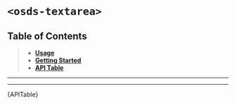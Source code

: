 

<Meta title="UI Components/TextArea [atom]/Web Component" />

# `<osds-textarea>`

## Table of Contents
> - **[Usage](#usage)**
> - **[Getting Started](#getting-started)**
> - **[API Table](#api-table)**

<hr/>
<Usage />
<hr/>
<div id="api-table"><Description>{APITable}</Description></div>

